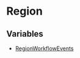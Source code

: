 
# Region

## Variables

- [RegionWorkflowEvents](../Region/variables/events.Region.RegionWorkflowEvents/page.mdx)
